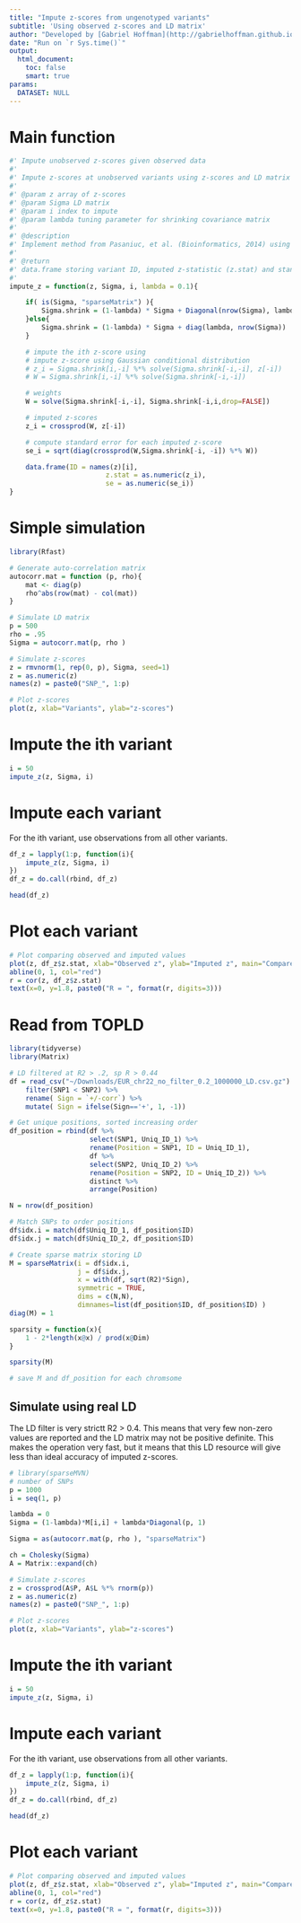 ```yaml
---
title: "Impute z-scores from ungenotyped variants"
subtitle: 'Using observed z-scores and LD matrix'
author: "Developed by [Gabriel Hoffman](http://gabrielhoffman.github.io/)"
date: "Run on `r Sys.time()`"
output: 
  html_document:
    toc: false
    smart: true
params:
  DATASET: NULL
---
```


<!----


rmarkdown::render("impute_z.Rmd")


--->

# Main function
```r
#' Impute unobserved z-scores given observed data
#'
#' Impute z-scores at unobserved variants using z-scores and LD matrix from observed variants.
#' 
#' @param z array of z-scores
#' @param Sigma LD matrix 
#' @param i index to impute
#' @param lambda tuning parameter for shrinking covariance matrix
#' 
#' @description
#' Implement method from Pasaniuc, et al. (Bioinformatics, 2014) using a multivariate approximation of the observed z-scores
#' 
#' @return
#' data.frame storing variant ID, imputed z-statistic (z.stat) and standard error of the imputed z-score (se).
#' 
impute_z = function(z, Sigma, i, lambda = 0.1){

	if( is(Sigma, "sparseMatrix") ){
		Sigma.shrink = (1-lambda) * Sigma + Diagonal(nrow(Sigma), lambda)
	}else{
		Sigma.shrink = (1-lambda) * Sigma + diag(lambda, nrow(Sigma))
	}

	# impute the ith z-score using 
	# impute z-score using Gaussian conditional distribution
	# z_i = Sigma.shrink[i,-i] %*% solve(Sigma.shrink[-i,-i], z[-i])
	# W = Sigma.shrink[i,-i] %*% solve(Sigma.shrink[-i,-i])

	# weights
	W = solve(Sigma.shrink[-i,-i], Sigma.shrink[-i,i,drop=FALSE])

	# imputed z-scores
	z_i = crossprod(W, z[-i])

	# compute standard error for each imputed z-score
	se_i = sqrt(diag(crossprod(W,Sigma.shrink[-i, -i]) %*% W))

	data.frame(ID = names(z)[i], 
						z.stat = as.numeric(z_i), 
						se = as.numeric(se_i))
}
```

# Simple simulation
```r
library(Rfast)

# Generate auto-correlation matrix
autocorr.mat = function (p, rho){
    mat <- diag(p)
    rho^abs(row(mat) - col(mat))
}

# Simulate LD matrix
p = 500
rho = .95
Sigma = autocorr.mat(p, rho )

# Simulate z-scores
z = rmvnorm(1, rep(0, p), Sigma, seed=1)
z = as.numeric(z)
names(z) = paste0("SNP_", 1:p)

# Plot z-scores
plot(z, xlab="Variants", ylab="z-scores")
```

# Impute the ith variant
```r
i = 50
impute_z(z, Sigma, i)
```

# Impute each variant 
For the ith variant, use observations from all other variants.
```r
df_z = lapply(1:p, function(i){
	impute_z(z, Sigma, i)
})
df_z = do.call(rbind, df_z)

head(df_z)
```

# Plot each variant
```r
# Plot comparing observed and imputed values
plot(z, df_z$z.stat, xlab="Observed z", ylab="Imputed z", main="Compare observed and imputed")
abline(0, 1, col="red")
r = cor(z, df_z$z.stat)
text(x=0, y=1.8, paste0("R = ", format(r, digits=3)))
```

# Read from TOPLD
```r
library(tidyverse)
library(Matrix)

# LD filtered at R2 > .2, sp R > 0.44
df = read_csv("~/Downloads/EUR_chr22_no_filter_0.2_1000000_LD.csv.gz") %>%
	filter(SNP1 < SNP2) %>%
	rename( Sign = `+/-corr`) %>%
	mutate( Sign = ifelse(Sign=='+', 1, -1))

# Get unique positions, sorted increasing order
df_position = rbind(df %>% 
					select(SNP1, Uniq_ID_1) %>% 
					rename(Position = SNP1, ID = Uniq_ID_1), 
					df %>% 
					select(SNP2, Uniq_ID_2) %>% 
					rename(Position = SNP2, ID = Uniq_ID_2)) %>%
					distinct %>%
					arrange(Position)

N = nrow(df_position)

# Match SNPs to order positions
df$idx.i = match(df$Uniq_ID_1, df_position$ID)
df$idx.j = match(df$Uniq_ID_2, df_position$ID)

# Create sparse matrix storing LD
M = sparseMatrix(i = df$idx.i,
				 j = df$idx.j,
				 x = with(df, sqrt(R2)*Sign),
				 symmetric = TRUE,				 
				 dims = c(N,N), 
				 dimnames=list(df_position$ID, df_position$ID) )
diag(M) = 1

sparsity = function(x){
	1 - 2*length(x@x) / prod(x@Dim)
}

sparsity(M)

# save M and df_position for each chromsome
```

## Simulate using real LD
The LD filter is very strictt R2 > 0.4.  This means that very few non-zero values are reported and the LD matrix may not be positive definite.  This makes the operation very fast, but it means that this LD resource will give less than ideal accuracy of imputed z-scores.
```r
# library(sparseMVN)
# number of SNPs
p = 1000 
i = seq(1, p)

lambda = 0
Sigma = (1-lambda)*M[i,i] + lambda*Diagonal(p, 1)

Sigma = as(autocorr.mat(p, rho ), "sparseMatrix")

ch = Cholesky(Sigma)
A = Matrix::expand(ch)

# Simulate z-scores
z = crossprod(A$P, A$L %*% rnorm(p))
z = as.numeric(z)
names(z) = paste0("SNP_", 1:p)

# Plot z-scores
plot(z, xlab="Variants", ylab="z-scores")
```

# Impute the ith variant
```r
i = 50
impute_z(z, Sigma, i)
```

# Impute each variant 
For the ith variant, use observations from all other variants.
```r
df_z = lapply(1:p, function(i){
	impute_z(z, Sigma, i)
})
df_z = do.call(rbind, df_z)

head(df_z)
```

# Plot each variant
```r
# Plot comparing observed and imputed values
plot(z, df_z$z.stat, xlab="Observed z", ylab="Imputed z", main="Compare observed and imputed")
abline(0, 1, col="red")
r = cor(z, df_z$z.stat)
text(x=0, y=1.8, paste0("R = ", format(r, digits=3)))
```



